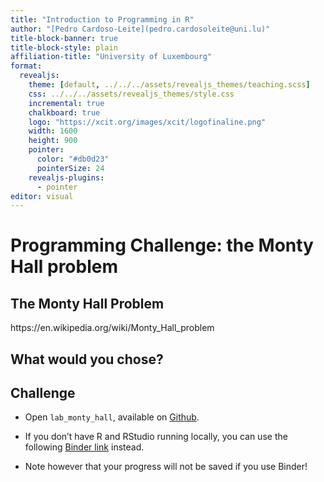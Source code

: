 ```yaml
---
title: "Introduction to Programming in R"
author: "[Pedro Cardoso-Leite](pedro.cardosoleite@uni.lu)"
title-block-banner: true
title-block-style: plain
affiliation-title: "University of Luxembourg" 
format: 
  revealjs:
    theme: [default, ../../../assets/revealjs_themes/teaching.scss]
    css: ../../../assets/revealjs_themes/style.css
    incremental: true
    chalkboard: true
    logo: "https://xcit.org/images/xcit/logofinaline.png"
    width: 1600
    height: 900
    pointer:
      color: "#db0d23"
      pointerSize: 24
    revealjs-plugins:
      - pointer
editor: visual
---
```




# Programming Challenge: the Monty Hall problem

## The Monty Hall Problem

https://en.wikipedia.org/wiki/Monty_Hall_problem


## What would you chose? 



## Challenge


-   Open `lab_monty_hall`, available on [Github](https://github.com/xcit-courses/R-intro-labs).

-   If you don't have R and RStudio running locally, you can use the following [Binder link](https://mybinder.org/v2/gh/xcit-courses/R-intro-labs/HEAD?urlpath=rstudio) instead.

-   Note however that your progress will not be saved if you use Binder!








